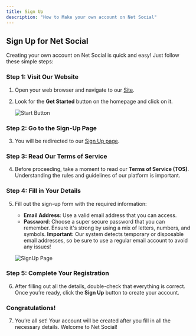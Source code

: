 ```yaml
---
title: Sign Up
description: "How to Make your own account on Net Social"
---
```


## Sign Up for Net Social

Creating your own account on Net Social is quick and easy! Just follow these simple steps:

### Step 1: Visit Our Website

1. Open your web browser and navigate to our [Site](https://netsocial.app).
2. Look for the **Get Started** button on the homepage and click on it.

   ![Start Button](https://images.netsocial.app/users/787241442770419722/ZyQCzEbN.png)

### Step 2: Go to the Sign-Up Page

3. You will be redirected to our [Sign Up page](https://netsocial.app/signup).

### Step 3: Read Our Terms of Service

4. Before proceeding, take a moment to read our **Terms of Service (TOS)**. Understanding the rules and guidelines of our platform is important.

### Step 4: Fill in Your Details

5. Fill out the sign-up form with the required information:

   - **Email Address**: Use a valid email address that you can access.
   - **Password**: Choose a super secure password that you can remember. Ensure it's strong by using a mix of letters, numbers, and symbols.
     <Tip>
       **Important:** Our system detects temporary or disposable email
       addresses, so be sure to use a regular email account to avoid any issues!
     </Tip>

   ![SignUp Page](https://images.netsocial.app/users/787241442770419722/Y7FR0MAI.png)

### Step 5: Complete Your Registration

6. After filling out all the details, double-check that everything is correct. Once you’re ready, click the **Sign Up** button to create your account.

### Congratulations!

7. You’re all set! Your account will be created after you fill in all the necessary details. Welcome to Net Social!
